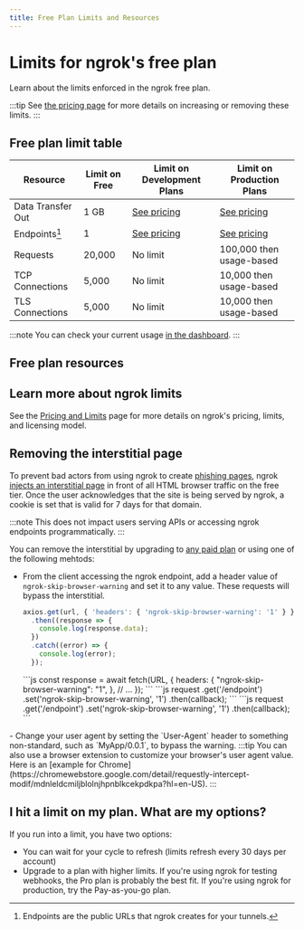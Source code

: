 ```yaml
---
title: Free Plan Limits and Resources
---
```



# Limits for ngrok's free plan

Learn about the limits enforced in the ngrok free plan.

:::tip
See [the pricing page](https://ngrok.com/pricing?ref=docs) for more details on increasing or removing these limits.
:::

## Free plan limit table

| Resource          | Limit on Free | Limit on Development Plans                               | Limit on Production Plans                                |
| ----------------- | ------------- | -------------------------------------------------------- | -------------------------------------------------------- |
| Data Transfer Out | 1 GB          | [See pricing](https://ngrok.com/pricing?ref=limits-docs) | [See pricing](https://ngrok.com/pricing?ref=limits-docs) |
| Endpoints[^1]     | 1             | [See pricing](https://ngrok.com/pricing?ref=limits-docs) | [See pricing](https://ngrok.com/pricing?ref=limits-docs) |
| Requests          | 20,000        | No limit                                                 | 100,000 then usage-based                                 |
| TCP Connections   | 5,000         | No limit                                                 | 10,000 then usage-based                                  |
| TLS Connections   | 5,000         | No limit                                                 | 10,000 then usage-based                                  |

:::note
You can check your current usage [in the dashboard](https://dashboard.ngrok.com/usage).
:::

## Free plan resources

<FreeResources />

## Learn more about ngrok limits

See the [Pricing and Limits](/docs/pricing-limits#general-limits) page for more details on ngrok's pricing, limits, and licensing model.

## Removing the interstitial page

To prevent bad actors from using ngrok to create [phishing pages](https://en.wikipedia.org/wiki/Phishing), ngrok [injects an interstitial page](https://ngrok.com/blog-post/fighting-abuse-on-the-ngrok-platform) in front of all HTML browser traffic on the free tier. Once the user acknowledges that the site is being served by ngrok, a cookie is set that is valid for 7 days for that domain.

:::note
This does not impact users serving APIs or accessing ngrok endpoints programmatically.
:::

You can remove the interstitial by upgrading to [any paid plan](https://ngrok.com/pricing?ref=docs-interstitial-removal) or using one of the following mehtods:

- From the client accessing the ngrok endpoint, add a header value of `ngrok-skip-browser-warning` and set it to any value. These requests will bypass the interstitial.
  <Tabs groupId="headers" queryString="library">
    <TabItem value="axios" label="Axios">
  ```js
  axios.get(url, { 'headers': { 'ngrok-skip-browser-warning': '1' } })
    .then((response => {
      console.log(response.data);
    })
    .catch((error) => {
      console.log(error);
    });
  ```
  </TabItem>
  <TabItem value="fetch" label="Fetch" default>    
  ```js
  const response = await fetch(URL, {
    headers: {
      "ngrok-skip-browser-warning": "1",
    },
    // ...
  });
  ```
  </TabItem>
  <TabItem value="superagent" label="Super Agent" default>
  ```js
  request
        .get('/endpoint')
        .set('ngrok-skip-browser-warning', '1')
        .then(callback);
  ```
  </TabItem>
  <TabItem value="jquery" label="JQuery">
  ```js
  request
        .get('/endpoint')
        .set('ngrok-skip-browser-warning', '1')
        .then(callback);
  ```
  </TabItem>
</Tabs>
- Change your user agent by setting the `User-Agent` header to something non-standard, such as `MyApp/0.0.1`, to bypass the warning.
  :::tip
  You can also use a browser extension to customize your browser's user agent value. Here is an [example for Chrome](https://chromewebstore.google.com/detail/requestly-intercept-modif/mdnleldcmiljblolnjhpnblkcekpdkpa?hl=en-US).
  :::

## I hit a limit on my plan. What are my options?

If you run into a limit, you have two options:

- You can wait for your cycle to refresh (limits refresh every 30 days per account)
- Upgrade to a plan with higher limits. If you're using ngrok for testing webhooks, the Pro plan is probably the best fit. If you're using ngrok for production, try the Pay-as-you-go plan.

[^1]: Endpoints are the public URLs that ngrok creates for your tunnels.
